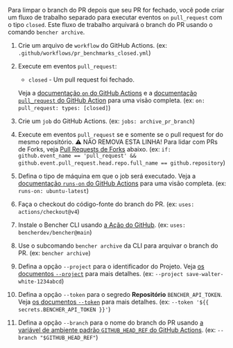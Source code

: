 
Para limpar o branch do PR depois que seu PR for fechado,
você pode criar um fluxo de trabalho separado para executar eventos `on` `pull_request` com o tipo `closed`.
Este fluxo de trabalho arquivará o branch do PR usando o comando `bencher archive`.

<PullRequestsClosedCode />

1. Crie um arquivo de `workflow` do GitHub Actions.
   (ex: `.github/workflows/pr_benchmarks_closed.yml`)
2. Execute em eventos `pull_request`:
   - `closed` - Um pull request foi fechado.

   Veja a [documentação `on` do GitHub Actions][github actions on]
   e a [documentação `pull_request` do GitHub Action][github action pull_request] para uma visão completa.
   (ex: `on: pull_request: types: [closed]`)
3. Crie um `job` do GitHub Actions.
   (ex: `jobs: archive_pr_branch`)
4. Execute em eventos `pull_request` se e somente se o pull request for do mesmo repositório.
   ⚠️ NÃO REMOVA ESTA LINHA!
   Para lidar com PRs de Forks, veja [Pull Requests de Forks][pull requests from forks] abaixo.
   (ex: `if: github.event_name == 'pull_request' && github.event.pull_request.head.repo.full_name == github.repository`)
5. Defina o tipo de máquina em que o job será executado.
   Veja a [documentação `runs-on` do GitHub Actions][github actions runs-on]
   para uma visão completa.
   (ex: `runs-on: ubuntu-latest`)
6. Faça o checkout do código-fonte do branch do PR.
   (ex: `uses: actions/checkout@v4`)
7. Instale o Bencher CLI usando [a Ação do GitHub][bencher cli github action].
   (ex: `uses: bencherdev/bencher@main`)
8. Use o subcomando `bencher archive` da CLI para arquivar o branch do PR.
   (ex: `bencher archive`)
9. Defina a opção `--project` para o identificador do Projeto.
    Veja [os documentos `--project`][project option] para mais detalhes.
    (ex: `--project save-walter-white-1234abcd`)
10. Defina a opção `--token` para o segredo **Repositório** `BENCHER_API_TOKEN`.
    Veja [os documentos `--token`][token option] para mais detalhes.
    (ex: `--token '${{ secrets.BENCHER_API_TOKEN }}'`)
11. Defina a opção `--branch` para o nome do branch do PR
    usando [a variável de ambiente padrão `GITHUB_HEAD_REF` do GitHub Actions][github default environment variables].
    (ex: `--branch "$GITHUB_HEAD_REF"`)


[github actions on]: https://docs.github.com/pt/actions/using-workflows/workflow-syntax-for-github-actions#on
[github action pull_request]: https://docs.github.com/pt/webhooks/webhook-events-and-payloads#pull_request
[github actions runs-on]: https://docs.github.com/pt/actions/using-workflows/workflow-syntax-for-github-actions#jobsjob_idruns-on
[bencher cli github action]: https://github.com/marketplace/actions/bencher-cli
[github default environment variables]: https://docs.github.com/pt/actions/writing-workflows/choosing-what-your-workflow-does/store-information-in-variables

[project option]: /pt/docs/explanation/bencher-run/#--project-project
[token option]: /pt/docs/explanation/bencher-run/#--token-token

[pull requests from forks]: #pull-requests-from-forks

